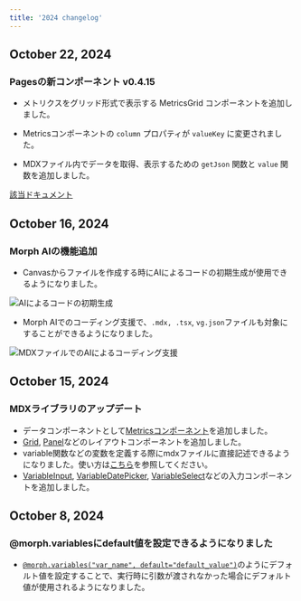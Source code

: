 ```yaml
---
title: '2024 changelog'
---
```


## October 22, 2024

### Pagesの新コンポーネント v0.4.15

- メトリクスをグリッド形式で表示する MetricsGrid コンポーネントを追加しました。

- Metricsコンポーネントの `column` プロパティが `valueKey` に変更されました。

- MDXファイル内でデータを取得、表示するための `getJson` 関数と `value` 関数を追加しました。

[該当ドキュメント](/data-application/ja/data-components)


## October 16, 2024

### Morph AIの機能追加

- Canvasからファイルを作成する時にAIによるコードの初期生成が使用できるようになりました。

<img
    src="/assets/images/changelog/2024/changelog-ai-code-generation.png"
    alt="AIによるコードの初期生成"
/>

- Morph AIでのコーディング支援で、`.mdx, .tsx`, `vg.json`ファイルも対象にすることができるようになりました。

<img
    src="/assets/images/changelog/2024/changelog-mdx-codeassistant.png"
    alt="MDXファイルでのAIによるコーディング支援"
/>

## October 15, 2024

### MDXライブラリのアップデート

- データコンポーネントとして[Metricsコンポーネント](/data-application/ja/data-components#metrics)を追加しました。
- [Grid](/data-application/ja/layout-components#grid), [Panel](/data-application/ja/layout-components#panel)などのレイアウトコンポーネントを追加しました。
- variable関数などの変数を定義する際にmdxファイルに直接記述できるようになりました。使い方は[こちら](/data-application/en/use-variables)を参照してください。
- [VariableInput](/data-application/ja/use-variables#variableinput), [VariableDatePicker](/data-application/ja/use-variables#variabledatepicker), [VariableSelect](/data-application/ja/use-variables#variableselect)などの入力コンポーネントを追加しました。

## October 8, 2024

### @morph.variablesにdefault値を設定できるようになりました

- [`@morph.variables("var_name", default="default_value")`](/sql-python/ja/python/morph-variables)のようにデフォルト値を設定することで、実行時に引数が渡されなかった場合にデフォルト値が使用されるようになりました。
